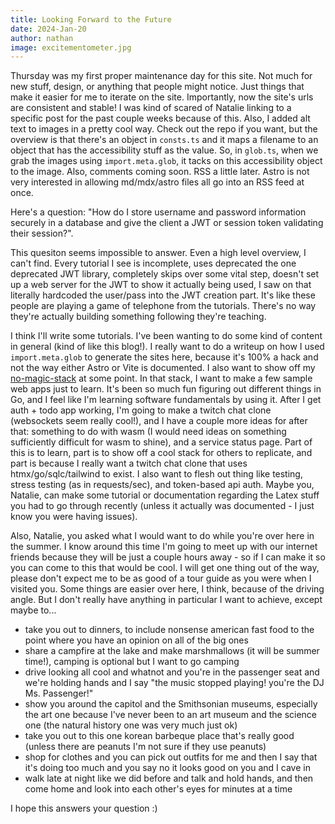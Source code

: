 ```yaml
---
title: Looking Forward to the Future
date: 2024-Jan-20
author: nathan
image: excitementometer.jpg
---
```


Thursday was my first proper maintenance day for this site. Not much for new stuff, design, or anything that people might notice.
Just things that make it easier for me to iterate on the site. Importantly, now the site's urls are consistent and stable! I was
kind of scared of Natalie linking to a specific post for the past couple weeks because of this. Also, I added alt text to images
in a pretty cool way. Check out the repo if you want, but the overview is that there's an object in `consts.ts` and it maps a
filename to an object that has the accessibility stuff as the value. So, in `glob.ts`, when we grab the images using `import.meta.glob`,
it tacks on this accessibility object to the image. Also, comments coming soon. RSS a little later. Astro is not very interested 
in allowing md/mdx/astro files all go into an RSS feed at once.

Here's a question: "How do I store username and password information securely in a database and give the client a JWT or session token validating their session?". 

This quesiton seems impossible to answer. Even a high level overview, I can't find.
Every tutorial I see is incomplete, uses deprecated the one deprecated JWT library, completely skips over some vital step, doesn't set
up a web server for the JWT to show it actually being used, I saw on that literally hardcoded the user/pass into the JWT creation part. 
It's like these people are playing a game of telephone from the tutorials. There's no way they're actually building something following they're teaching. 

I think I'll write some tutorials. I've been wanting to do some kind of content in general (kind of like this blog!). I really
want to do a writeup on how I used `import.meta.glob` to generate the sites here, because it's 100% a hack and not the way either Astro or Vite
is documented. I also want to show off my [no-magic-stack](https://github.com/nathan-hello/no-magic-stack) at some point. In that stack, I want
to make a few sample web apps just to learn. It's been so much fun figuring out different things in Go, and I feel like I'm learning software
fundamentals by using it. After I get auth + todo app working, I'm going to make a twitch
chat clone (websockets seem really cool!), and I have a couple more ideas for after that: something to do with wasm (I would need ideas on
something sufficiently difficult for wasm to shine), and a service status page. Part of this is to learn, part is to show off a cool stack for
others to replicate, and part is because I really want a twitch chat clone that uses htmx/go/sqlc/tailwind to exist. I also want to 
flesh out thing like testing, stress testing (as in requests/sec), and token-based api auth. Maybe you, Natalie, can make 
some tutorial or documentation regarding the Latex stuff you had to go through recently (unless it actually was documented - I just know you were having issues).

Also, Natalie, you asked what I would want to do while you're over here in the summer. I know around this time I'm going to meet up with
our internet friends because they will be just a couple hours away - so if I can make it so you can come to this that would be cool. I will
get one thing out of the way, please don't expect me to be as good of a tour guide as you were when I visited you. Some things are easier 
over here, I think, because of the driving angle. But I don't really have anything in particular I want to achieve, except maybe to...

- take you out to dinners, to include nonsense american fast food to the point where you have an opinion on all of the big ones
- share a campfire at the lake and make marshmallows (it will be summer time!), camping is optional but I want to go camping
- drive looking all cool and whatnot and you're in the passenger seat and we're holding hands and I say "the music stopped playing! you're the DJ Ms. Passenger!" 
- show you around the capitol and the Smithsonian museums, especially the art one because I've never been to an art museum and the science one (the natural history one was very much just ok)
- take you out to this one korean barbeque place that's really good (unless there are peanuts I'm not sure if they use peanuts)
- shop for clothes and you can pick out outfits for me and then I say that it's doing too much and you say no it looks good on you and I cave in
- walk late at night like we did before and talk and hold hands, and then come home and look into each other's eyes for minutes at a time

I hope this answers your question :)
